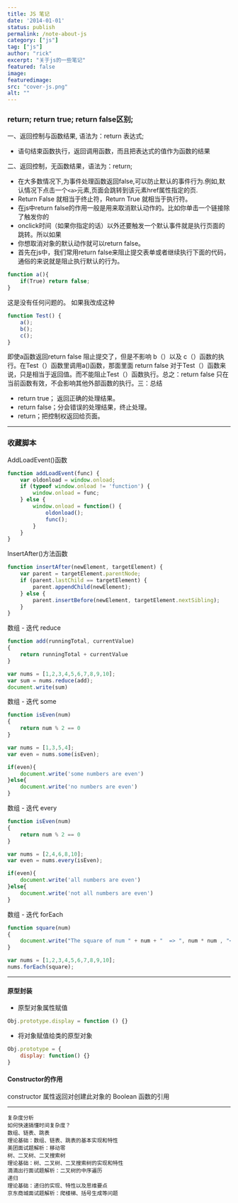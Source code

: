 ```yaml
---
title: JS 笔记
date: '2014-01-01'
status: publish
permalink: /note-about-js
category: ["js"]
tag: ["js"]
author: "rick"
excerpt: "关于js的一些笔记"
featured: false
image:
featuredimage:
src: "cover-js.png"
alt: ""
---
```



### return; return true; return false区别;

一、返回控制与函数结果, 语法为：return 表达式;
* 语句结束函数执行，返回调用函数，而且把表达式的值作为函数的结果

二、返回控制，无函数结果，语法为：return;
* 在大多数情况下,为事件处理函数返回false,可以防止默认的事件行为.例如,默认情况下点击一个`<a>`元素,页面会跳转到该元素href属性指定的页.   
* Return False 就相当于终止符，Return True 就相当于执行符。   
* 在js中return false的作用一般是用来取消默认动作的。比如你单击一个链接除了触发你的   
* onclick时间（如果你指定的话）以外还要触发一个默认事件就是执行页面的跳转。所以如果   
* 你想取消对象的默认动作就可以return false。
* 首先在js中，我们常用return false来阻止提交表单或者继续执行下面的代码，通俗的来说就是阻止执行默认的行为。

```js
function a(){   
    if(True) return false;
}
```  

这是没有任何问题的。 如果我改成这种  

```js
function Test() {
    a();
    b();
    c();
}
```  
  
即使a函数返回return false 阻止提交了，但是不影响 b（）以及 c（）函数的执行。在Test（）函数里调用a()函数，那面里面 return false 对于Test（）函数来说，只是相当于返回值。而不能阻止Test（）函数执行。总之：return false 只在当前函数有效，不会影响其他外部函数的执行。三：总结
* return true； 返回正确的处理结果。
* return false；分会错误的处理结果，终止处理。
* return；把控制权返回给页面。


<hr/>

### 收藏脚本

AddLoadEvent()函数
```js
function addLoadEvent(func) {
    var oldonload = window.onload;
    if (typeof window.onload != 'function') {
        window.onload = func;
    } else {
        window.onload = function() {
            oldonload();
            func();
        }
    }
}
```

InsertAfter()方法函数
```js
function insertAfter(newElement, targetElement) {
    var parent = targetElement.parentNode;
    if (parent.lastChild == targetElement) {
        parent.appendChild(newElement);
    } else {
        parent.insertBefore(newElement, targetElement.nextSibling);
    }
}
```

数组 - 迭代 reduce
```js
function add(runningTotal, currentValue)
{
    return runningTotal + currentValue
}

var nums = [1,2,3,4,5,6,7,8,9,10];
var sum = nums.reduce(add);
document.write(sum)
```

数组 - 迭代 some
```js
function isEven(num)
{
    return num % 2 == 0
}

var nums = [1,3,5,4];
var even = nums.some(isEven);

if(even){
    document.write('some numbers are even')
}else{
    document.write('no numbers are even')
}
```

数组 - 迭代 every
```js
function isEven(num)
{
    return num % 2 == 0
}

var nums = [2,4,6,8,10];
var even = nums.every(isEven);

if(even){
    document.write('all numbers are even')
}else{
    document.write('not all numbers are even')
}
```

数组 - 迭代 forEach
```js
function square(num)
{
    document.write("The square of num " + num + "  => ", num * num , "<br/>")
}

var nums = [1,2,3,4,5,6,7,8,9,10];
nums.forEach(square);
``` 


---
#### 原型封装
- 原型对象属性赋值
```js
Obj.prototype.display = function () {}

```

- 将对象赋值给类的原型对象
```js
Obj.prototype = {
    display: function() {}
}
```

#### Constructor的作用
constructor 属性返回对创建此对象的 Boolean 函数的引用





---
```
复杂度分析
如何快速搞懂时间复杂度？
数组、链表、跳表
理论基础：数组、链表、跳表的基本实现和特性
美团面试题解析：移动零
树、二叉树、二叉搜索树
理论基础：树、二叉树、二叉搜索树的实现和特性
滴滴出行面试题解析：二叉树的中序遍历
递归
理论基础：递归的实现、特性以及思维要点
京东商城面试题解析：爬楼梯、括号生成等问题
```
